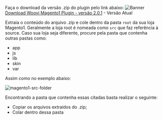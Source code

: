 
Faça o download da versão .zip do plugin pelo link abaixo:
![Banner](/img/ecommerce/magento1/magento1-banner.png)
[Download Woovi Magento1 Plugin - versão 2.0.1](pathname:///magento1/woovi_pix.2.0.1_.zip) - Versão Atual

<Magento1Changelog/>

Extraia o conteúdo do arquivo .zip e cole dentro da pasta `root` da sua loja Magento1.
Geralmente a loja root é nomeada como `src` que faz referência à source. Caso sua loja seja diferente, procure pela pasta que contenha outras pastas como:

- app
- js
- lib
- skin
- var

Assim como no exemplo abaixo:

![magento1-src-folder](/img/ecommerce/magento1/magento1-folder-structure.png)

Encontrando a pasta que contenha essas citadas basta realizar o seguinte:

- Copiar os arquivos extraídos do .zip;
- Colar dentro dessa pasta
